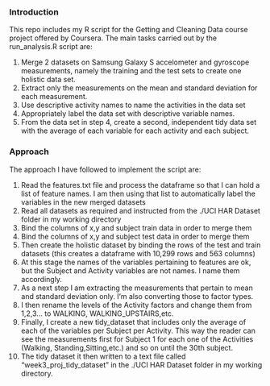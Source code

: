 ### Introduction

This repo includes my R script for the Getting and Cleaning Data course project offered by Coursera.
The main tasks carried out by the run_analysis.R script are:

1) Merge 2 datasets on Samsung Galaxy S accelometer and gyroscope measurements, namely the training and the test sets to create one holistic data set.
2) Extract only the measurements on the mean and standard deviation for each measurement. 
3) Use descriptive activity names to name the activities in the data set
4) Appropriately label the data set with descriptive variable names. 
5) From the data set in step 4, create a second, independent tidy data set with the average of each variable for each activity and each subject.


### Approach

The approach I have followed to implement the script are:

1) Read the features.txt file and process the dataframe so that I can hold a list of feature names. I am then using that list to automatically label
   the variables in the new merged datasets
2) Read all datasets as required and instructed from the ./UCI HAR Dataset folder in my working directory
3) Bind the columns of x,y and subject train data in order to merge them
4) Bind the columns of x,y and subject test data in order to merge them
5) Then create the holistic dataset by binding the rows of the test and train datasets (this creates a dataframe with 10,299 rows and 563 columns)
6) At this stage the names of the variables pertaining to features are ok, but the Subject and Activity variables are not names. I name them accordingly.
7) As a next step I am extracting the measurements that pertain to mean and standard deviation only. I'm also converting those to factor types.
8) I then rename the levels of the Activity factors and change them from 1,2,3... to WALKING, WALKING_UPSTAIRS,etc.
9) Finally, I create a new tidy_dataset that includes only the average of each of the variables per Subject per Activity. This way the reader
   can see the measurements first for Subject 1 for each one of the Activities (Walking, Standing,Sitting,etc.) and so on until the 30th subject.
10) The tidy dataset it then written to a text file called "week3_proj_tidy_dataset" in the ./UCI HAR Dataset folder in my working directory.